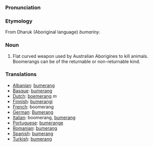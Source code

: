 ===Pronunciation===

===Etymology===
From Dharuk (Aboriginal language) ''bumariny''.

===Noun===
#Flat curved weapon used by Australian Aborigines to kill animals. Boomerangs can be of the returnable or non-returnable kind.

===Translations===
*[[Albanian]]: [[bumerang]]
*[[Basque]]: [[bumerang]]
*[[Dutch]]: [[boemerang]] ''m''
*[[Finnish]]: [[bumerangi]]
*[[French]]: boomerang
*[[German]]: [[Bumerang]]
*[[Italian]]: boomerang, [[bumerang]]
*[[Portuguese]]: [[bumerange]]
*[[Romanian]]: [[bumerang]]
*[[Spanish]]: [[bumerang]]
*[[Turkish]]: [[bumerang]]